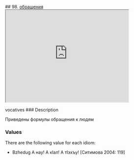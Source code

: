 ## 98. <a href =  'https://agricolamz.github.io/The_Circassian_Isoglosses_Database/98.html'>обращения</a><div class='box'><iframe src='https://agricolamz.github.io/The_Circassian_Isoglosses_Database/98.html' width = '400px' height = '300px'></iframe></div>vocatives
### Description

Приведены формулы обращения к людям

### Values
There are the following value for each idiom:

* Bzhedug  А нау! А кIал! А тIэхъу! [Ситимова 2004: 119] 

